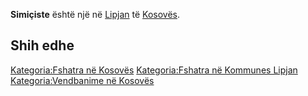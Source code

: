 {{Fshat në 
 | Emri                = Simiçiste
 | EmriAlt                = 
 | NAME_SHORT_FORM=      
 | NAME_GENERIC=      
 | NAME_SORT_NAME_RO=      SIMICISTE
 | FULL_NAME_RO = Simiçiste
 | FULL_NAME_ND_RO=Simiciste
 | SORT_NAME_RG=SIMICISTE
 | FULL_NAME_RG=Simiçiste
 | FULL_NAME_ND_RG=Simiciste
 | SRP_NAME_SHORT_FORM=      
 | SRP_NAME_GENERIC=      
 | SRP_NAME_SORT_NAME_RO=      
 | SRP_FULL_NAME_RO = 
 | SRP_FULL_NAME_ND_RO=
 | SRP_SORT_NAME_RG=
 | SRP_FULL_NAME_RG=
 | SRP_FULL_NAME_ND_RG=
 | Emri (Rasa dhanore) = 
 | Figura              = 
 | Shteti              = Kosovo
 | Komuna              = Lipjan
 | Kodi postar         = 
 | Sipërfaqja          = 

 | Popullsia           = 

 | Regj. i popullsisë  = 
 | Dend. e popullsisë  = 
 | Faqja zyrtare       = 
 <!--- Koordinatat ----> 
 | Gjerësia            = 43.191111
 | Gjatësia            = 20.778611
 | Lartësia            = 
}}
'''Simiçiste''' është një [[]] në [[Lipjan]] të [[Kosovës]].

<!-- == Gjeografia == -->
<!-- == Historia == -->
<!-- == Demografia == -->
== Shih edhe ==
{{Komuna Lipjan}}
{{Kosovo-Administrata-Cung}}

[[Kategoria:Fshatra në Kosovës]]
[[Kategoria:Fshatra në Kommunes Lipjan]]
[[Kategoria:Vendbanime në Kosovës]]